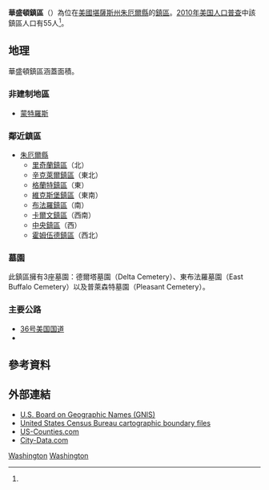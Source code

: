 {{noteTA
|G1=USState
}}
{{Infobox settlement
|official_name = 華盛頓鎮區
|native_name = Washington Township
|settlement_type = 鎮區
|image_map = Map highlighting Washington Township, Jewell County, Kansas.svg
|mapsize = 
|map_caption = 華盛頓鎮區在朱厄爾縣的位置
|coordinates_display = inline,title
|coordinates_region = US-KS
|subdivision_type = [[世界政區索引|國家]]
|subdivision_name = [[美国|美国]]
|subdivision_type1 = [[美國行政區劃|州]]
|subdivision_name1 = [[堪薩斯州|堪薩斯州]]
|subdivision_type2 = [[堪薩斯州縣份列表|縣]]
|subdivision_name2 = [[朱厄爾縣_(堪薩斯州)|朱厄爾縣]]
|area_total_km2 = 92.6
|area_land_km2 = 92.6
|area_water_km2 = 0
|area_total_sq_mi = 35.75
|area_land_sq_mi = 35.75
|area_water_sq_mi = 0
|area_water_percent = 0
|population_as_of = [[2010年美国人口普查|2010]]
|population_footnotes = <ref name=census>{{cite web|url=http://www.census.gov/geo/www/gazetteer/gazetteer2010.html|title=2010 Census Gazetteer Files|publisher=[[美国人口调查局|美国人口调查局]]|accessdate=2016-01-28|archive-url=https://web.archive.org/web/20121021075704/http://www.census.gov/geo/www/gazetteer/gazetteer2010.html|archive-date=2012-10-21|dead-url=yes}}</ref>
|population_total = 55
|population_density_km2 = auto
|elevation_footnotes = 
|elevation_m = 497
|elevation_ft = 1631
|latd = 39
|latm = 46
|lats = 50
|latNS = N
|longd = 98
|longm = 05
|longs = 21
|longEW = W
|blank_name = [[地名信息系统|GNIS]] feature ID
|blank_info = [http://geonames.usgs.gov/pls/gnispublic/f?p=gnispq:3:::NO::P3_FID:0471991 0471991]
|website = 
|footnotes = 
}}

'''華盛頓鎮區'''（{{lang-en|'''Washington Township'''}}）為位在[[美國|美國]][[堪薩斯州|堪薩斯州]][[朱厄爾縣_(堪薩斯州)|朱厄爾縣]]的[[行政鎮區|鎮區]]。[[2010年美国人口普查|2010年美国人口普查]]中該鎮區人口有55人<ref name=census/>。

==地理==
華盛頓鎮區涵蓋面積{{convert|92.6|km2|sqmi}}。

===非建制地區===
* [[蒙特羅斯_(堪薩斯州)|蒙特羅斯]]

=== 鄰近鎮區 ===
*[[朱厄爾縣_(堪薩斯州)|朱厄爾縣]]
**[[里奇蘭鎮區_(朱厄爾縣)|里奇蘭鎮區]]（北）
**[[辛克萊爾鎮區_(朱厄爾縣)|辛克萊爾鎮區]]（東北）
**[[格蘭特鎮區_(朱厄爾縣)|格蘭特鎮區]]（東）
**[[維克斯堡鎮區_(朱厄爾縣)|維克斯堡鎮區]]（東南）
**[[布法羅鎮區_(朱厄爾縣)|布法羅鎮區]]（南）
**[[卡爾文鎮區_(朱厄爾縣)|卡爾文鎮區]]（西南）
**[[中央鎮區_(朱厄爾縣)|中央鎮區]]（西）
**[[霍姆伍德鎮區_(朱厄爾縣)|霍姆伍德鎮區]]（西北）

=== 墓園 ===
此鎮區擁有3座墓園：德爾塔墓園（Delta Cemetery）、東布法羅墓園（East Buffalo Cemetery）以及普萊森特墓園（Pleasant Cemetery）。

=== 主要公路 ===
* [[36号美国国道|36号美国国道]]
* {{le|14號堪薩斯州州道|K-14 (Kansas highway)}}

==參考資料==
{{reflist}}

==外部連結==
* [http://geonames.usgs.gov/domestic/ U.S. Board on Geographic Names (GNIS)] {{Wayback|url=http://geonames.usgs.gov/domestic/ |date=20180117014011 }}
* [http://www.census.gov/geo/www/cob/ United States Census Bureau cartographic boundary files] {{Wayback|url=http://www.census.gov/geo/www/cob/ |date=20000815064614 }}
* [https://web.archive.org/web/20080723112151/http://www.us-counties.com/localgov/kansas.html US-Counties.com]
* [http://www.city-data.com/township/Washington-Jewell-KS.html City-Data.com] {{Wayback|url=http://www.city-data.com/township/Washington-Jewell-KS.html |date=20121022175133 }}

{{朱厄爾縣 (堪薩斯州)}}

[[Category:朱厄爾縣鎮區_(堪薩斯州)|Washington]]
[[Category:堪薩斯州鎮區|Washington]]